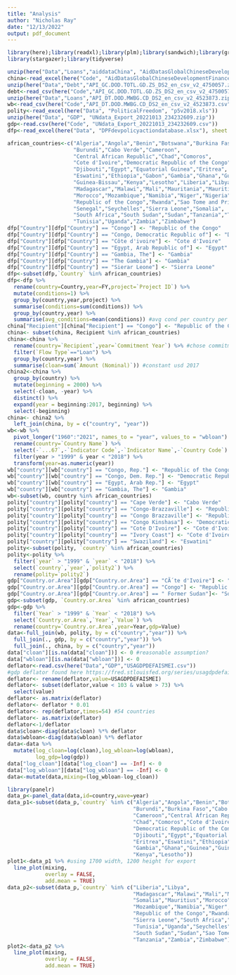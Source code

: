 ```yaml
---
title: "Analysis"
author: "Nicholas Ray"
date: "12/13/2022"
output: pdf_document
---
```

<!-- Loading relevant libraries. -->
```r
library(here);library(readxl);library(plm);library(sandwich);library(gridExtra);
library(stargazer);library(tidyverse)
```

<!-- Loading relevant data. -->
```r
unzip(here("Data","Loans","aiddataChina", "AidDatasGlobalChineseDevelopmentFinanceDataset_v2.0.zip"))
china<-read_excel(here("Code", "AidDatasGlobalChineseDevelopmentFinanceDataset_v2.0.xlsx"), sheet = 5)
unzip(here("Data","Debt","API_GC.DOD.TOTL.GD.ZS_DS2_en_csv_v2_4750057.zip"))
debt<-read_csv(here("Code","API_GC.DOD.TOTL.GD.ZS_DS2_en_csv_v2_4750057.csv"),skip=4)
unzip(here("Data","Loans","API_DT.DOD.MWBG.CD_DS2_en_csv_v2_4523873.zip"))
wb<-read_csv(here("Code","API_DT.DOD.MWBG.CD_DS2_en_csv_v2_4523873.csv"),skip=4)
polity<-read_excel(here("Data", "PoliticalFreedom", "p5v2018.xls"))
unzip(here("Data", "GDP", "UNdata_Export_20221013_234232609.zip"))
gdp<-read.csv(here("Code", "UNdata_Export_20221013_234232609.csv"))
dfp<-read_excel(here("Data", "DPFdevpolicyactiondatabase.xlsx"), sheet = 3)
```

<!-- Cleaning data. -->
```r
african_countries<-c("Algeria","Angola","Benin","Botswana","Burkina Faso",
                     "Burundi","Cabo Verde","Cameroon",
                     "Central African Republic","Chad","Comoros",
                     "Cote d'Ivoire","Democratic Republic of the Congo",
                     "Djibouti","Egypt","Equatorial Guinea","Eritrea",
                     "Eswatini","Ethiopia","Gabon","Gambia","Ghana","Guinea",
                     "Guinea-Bissau","Kenya","Lesotho","Liberia","Libya",
                     "Madagascar","Malawi","Mali","Mauritania","Mauritius",
                     "Morocco","Mozambique","Namibia","Niger","Nigeria",
                     "Republic of the Congo","Rwanda","Sao Tome and Principe",
                     "Senegal","Seychelles","Sierra Leone","Somalia",
                     "South Africa","South Sudan","Sudan","Tanzania","Togo",
                     "Tunisia","Uganda","Zambia","Zimbabwe")
dfp["Country"][dfp["Country"] == "Congo"] <- "Republic of the Congo"
dfp["Country"][dfp["Country"] == "Congo, Democratic Republic of"] <- "Democratic Republic of the Congo"
dfp["Country"][dfp["Country"] == "Côte d'ivoire"] <- "Cote d'Ivoire"
dfp["Country"][dfp["Country"] == "Egypt, Arab Republic of"] <- "Egypt"
dfp["Country"][dfp["Country"] == "Gambia, The"] <- "Gambia"
dfp["Country"][dfp["Country"] == "The Gambia"] <- "Gambia"
dfp["Country"][dfp["Country"] == "Sierar Leone"] <- "Sierra Leone"
dfp<-subset(dfp,`Country` %in% african_countries)
dfp<-dfp %>%
  rename(country=Country,year=FY,project=`Project ID`) %>%
  mutate(conditions=1) %>%
  group_by(country,year,project) %>%
  summarise(conditions=sum(conditions)) %>%
  group_by(country,year) %>%
  summarise(avg_conditions=mean(conditions)) #avg cond per country per year
china["Recipient"][china["Recipient"] == "Congo"] <- "Republic of the Congo"
china<- subset(china, Recipient %in% african_countries)
china<-china %>%
  rename(country=`Recipient`,year=`Commitment Year`) %>% #chose commitment year as year, maybe controversial
  filter(`Flow Type`=="Loan") %>%
  group_by(country,year) %>%
  summarise(cloan=sum(`Amount (Nominal)`)) #constant usd 2017
china2<-china %>% 
  group_by(country) %>% 
  mutate(beginning = 2000) %>%
  select(-cloan, -year) %>% 
  distinct() %>%
  expand(year = beginning:2017, beginning) %>%
  select(-beginning)
china<- china2 %>%
  left_join(china, by = c("country", "year"))
wb<-wb %>%
  pivot_longer("1960":"2021", names_to = "year", values_to = "wbloan") %>%
  rename(country=`Country Name`) %>%
  select(-`...67`,-`Indicator Code`,-`Indicator Name`,-`Country Code`) %>%
  filter(year > "1999" & year < "2018") %>%
  transform(year=as.numeric(year))
wb["country"][wb["country"] == "Congo, Rep."] <- "Republic of the Congo"
wb["country"][wb["country"] == "Congo, Dem. Rep."] <- "Democratic Republic of the Congo"
wb["country"][wb["country"] == "Egypt, Arab Rep."] <- "Egypt"
wb["country"][wb["country"] == "Gambia, The"] <- "Gambia"
wb<-subset(wb, country %in% african_countries)
polity["country"][polity["country"] == "Cape Verde"] <- "Cabo Verde"
polity["country"][polity["country"] == "Congo-Brazzaville"] <- "Republic of the Congo"
polity["country"][polity["country"] == "Congo Brazzaville"] <- "Republic of the Congo"
polity["country"][polity["country"] == "Congo Kinshasa"] <- "Democratic Republic of the Congo"
polity["country"][polity["country"] == "Cote D'Ivoire"] <- "Cote d'Ivoire"
polity["country"][polity["country"] == "Ivory Coast"] <- "Cote d'Ivoire"
polity["country"][polity["country"] == "Swaziland"] <- "Eswatini"
polity<-subset(polity, `country` %in% african_countries)
polity<-polity %>%
  filter(`year` > "1999" & `year` < "2018") %>%
  select(`country`,`year`,`polity2`) %>%
  rename(polity=`polity2`) 
gdp["Country.or.Area"][gdp["Country.or.Area"] == "CÃ´te d'Ivoire"] <- "Cote d'Ivoire"
gdp["Country.or.Area"][gdp["Country.or.Area"] == "Congo"] <- "Republic of the Congo"
gdp["Country.or.Area"][gdp["Country.or.Area"] == " Former Sudan"]<- "South Sudan"
gdp<-subset(gdp, `Country.or.Area` %in% african_countries)
gdp<-gdp %>%
  filter(`Year` > "1999" & `Year` < "2018") %>%
  select(`Country.or.Area`,`Year`,`Value`) %>%
  rename(country=`Country.or.Area`,year=Year,gdp=Value)
data<-full_join(wb, polity, by = c("country","year")) %>%
  full_join(., gdp, by = c("country","year")) %>%
  full_join(., china, by = c("country","year"))
data["cloan"][is.na(data["cloan"])] <- 0 #reasonable assumption?
data["wbloan"][is.na(data["wbloan"])] <- 0
deflator<-read.csv(here("Data","GDP","USAGDPDEFAISMEI.csv"))
#gdp deflator found here https://fred.stlouisfed.org/series/usagdpdefaismei
deflator<- rename(deflator,value=USAGDPDEFAISMEI)
deflator<- subset(deflator,value < 103 & value > 73) %>%
  select(value)
deflator<- as.matrix(deflator)
deflator<- deflator * 0.01
deflator<- rep(deflator,times=54) #54 countries
deflator<- as.matrix(deflator)
deflator<-1/deflator
data$cloan<-diag(data$cloan) %*% deflator
data$wbloan<-diag(data$wbloan) %*% deflator
data<-data %>%
  mutate(log_cloan=log(cloan),log_wbloan=log(wbloan),
         log_gdp=log(gdp))
data["log_cloan"][data["log_cloan"] == -Inf] <- 0
data["log_wbloan"][data["log_wbloan"] == -Inf] <- 0
data<-mutate(data,mixing=(log_wbloan-log_cloan))
```
```r
library(panelr)
data_p<-panel_data(data,id=country,wave=year)
data_p1<-subset(data_p,`country` %in% c("Algeria","Angola","Benin","Botswana",
                                        "Burundi","Burkina Faso","Cabo Verde",
                                        "Cameroon","Central African Republic",
                                        "Chad","Comoros","Cote d'Ivoire",
                                        "Democratic Republic of the Congo",
                                        "Djibouti","Egypt","Equatorial Guinea",
                                        "Eritrea","Eswatini","Ethiopia","Gabon",
                                        "Gambia","Ghana","Guinea","Guinea-Bissau",
                                        "Kenya","Lesotho"))
plot1<-data_p1 %>% #using 1700 width, 1200 height for export
  line_plot(mixing, 
            overlay = FALSE,
            add.mean = TRUE)
data_p2<-subset(data_p,`country` %in% c("Liberia","Libya",
                                        "Madagascar","Malawi","Mali","Mauritania",
                                        "Somalia","Mauritius","Morocco",
                                        "Mozambique","Namibia","Niger","Nigeria",
                                        "Republic of the Congo","Rwanda","Senegal",
                                        "Sierra Leone","South Africa","Togo",
                                        "Tunisia","Uganda","Seychelles",
                                        "South Sudan","Sudan","Sao Tome and Principe",
                                        "Tanzania","Zambia","Zimbabwe"))
plot2<-data_p2 %>%
  line_plot(mixing, 
            overlay = FALSE,
            add.mean = TRUE)
```